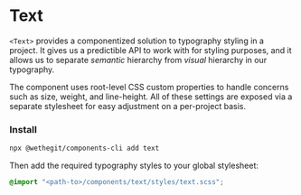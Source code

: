 
<Meta title="components/text/Readme" />

# Text

`<Text>` provides a componentized solution to typography styling in a project. It gives us a predictible API to work with for styling purposes, and it allows us to separate _semantic_ hierarchy from _visual_ hierarchy in our typography.

The component uses root-level CSS custom properties to handle concerns such as size, weight, and line-height. All of these settings are exposed via a separate stylesheet for easy adjustment on a per-project basis.

### Install

```bash
npx @wethegit/components-cli add text
```

Then add the required typography styles to your global stylesheet:

```scss filename="global.scss"
@import "<path-to>/components/text/styles/text.scss";
```
